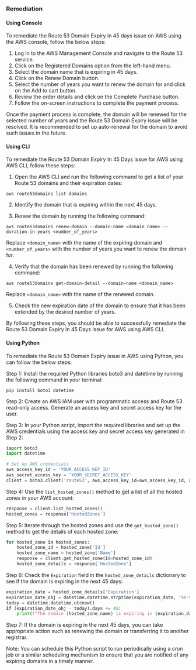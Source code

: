 ### Remediation

#### Using Console

To remediate the Route 53 Domain Expiry in 45 days issue on AWS using the AWS console, follow the below steps:

1. Log in to the AWS Management Console and navigate to the Route 53 service.
2. Click on the Registered Domains option from the left-hand menu.
3. Select the domain name that is expiring in 45 days.
4. Click on the Renew Domain button.
5. Select the number of years you want to renew the domain for and click on the Add to cart button.
6. Review the order details and click on the Complete Purchase button.
7. Follow the on-screen instructions to complete the payment process.

Once the payment process is complete, the domain will be renewed for the selected number of years and the Route 53 Domain Expiry issue will be resolved. It is recommended to set up auto-renewal for the domain to avoid such issues in the future.

#### Using CLI

To remediate the Route 53 Domain Expiry In 45 Days issue for AWS using AWS CLI, follow these steps:

1. Open the AWS CLI and run the following command to get a list of your Route 53 domains and their expiration dates:
```
aws route53domains list-domains
```

2. Identify the domain that is expiring within the next 45 days.

3. Renew the domain by running the following command:
```
aws route53domains renew-domain --domain-name <domain_name> --duration-in-years <number_of_years>
```
Replace `<domain_name>` with the name of the expiring domain and `<number_of_years>` with the number of years you want to renew the domain for.

4. Verify that the domain has been renewed by running the following command:
```
aws route53domains get-domain-detail --domain-name <domain_name>
```
Replace `<domain_name>` with the name of the renewed domain.

5. Check the new expiration date of the domain to ensure that it has been extended by the desired number of years.

By following these steps, you should be able to successfully remediate the Route 53 Domain Expiry In 45 Days issue for AWS using AWS CLI.

#### Using Python

To remediate the Route 53 Domain Expiry issue in AWS using Python, you can follow the below steps:

Step 1: Install the required Python libraries boto3 and datetime by running the following command in your terminal:

```
pip install boto3 datetime
```

Step 2: Create an AWS IAM user with programmatic access and Route 53 read-only access. Generate an access key and secret access key for the user.

Step 3: In your Python script, import the required libraries and set up the AWS credentials using the access key and secret access key generated in Step 2:

```python
import boto3
import datetime

# Set up AWS credentials
aws_access_key_id = 'YOUR_ACCESS_KEY_ID'
aws_secret_access_key = 'YOUR_SECRET_ACCESS_KEY'
client = boto3.client('route53', aws_access_key_id=aws_access_key_id, aws_secret_access_key=aws_secret_access_key)
```

Step 4: Use the `list_hosted_zones()` method to get a list of all the hosted zones in your AWS account:

```python
response = client.list_hosted_zones()
hosted_zones = response['HostedZones']
```

Step 5: Iterate through the hosted zones and use the `get_hosted_zone()` method to get the details of each hosted zone:

```python
for hosted_zone in hosted_zones:
    hosted_zone_id = hosted_zone['Id']
    hosted_zone_name = hosted_zone['Name']
    response = client.get_hosted_zone(Id=hosted_zone_id)
    hosted_zone_details = response['HostedZone']
```

Step 6: Check the `Expiration` field in the `hosted_zone_details` dictionary to see if the domain is expiring in the next 45 days:

```python
expiration_date = hosted_zone_details['Expiration']
expiration_date_obj = datetime.datetime.strptime(expiration_date, '%Y-%m-%dT%H:%M:%S.%fZ')
today = datetime.datetime.utcnow()
if (expiration_date_obj - today).days <= 45:
    print(f"The domain {hosted_zone_name} is expiring in {expiration_date_obj - today} days.")
```

Step 7: If the domain is expiring in the next 45 days, you can take appropriate action such as renewing the domain or transferring it to another registrar.

Note: You can schedule this Python script to run periodically using a cron job or a similar scheduling mechanism to ensure that you are notified of any expiring domains in a timely manner.

